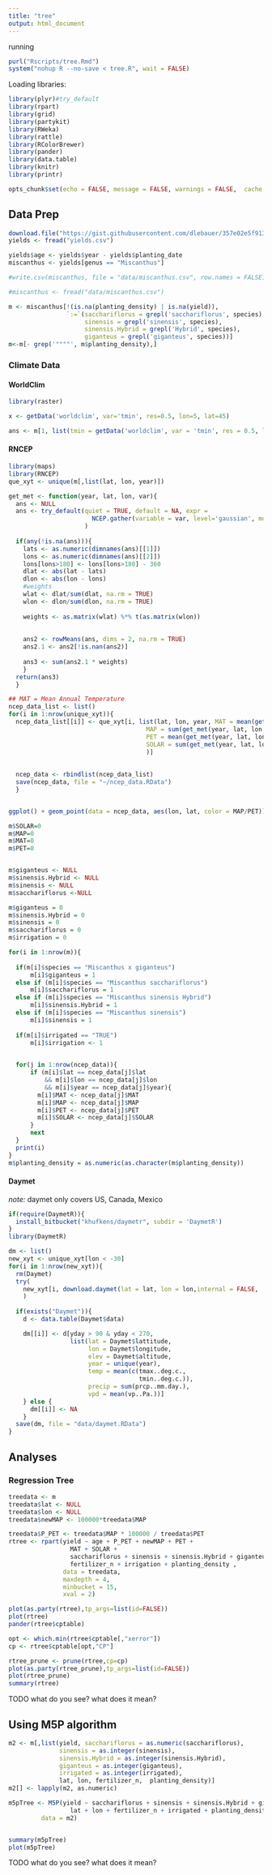 ```yaml
---
title: "tree"
output: html_document
---
```


running

```r
purl("Rscripts/tree.Rmd")
system("nohup R --no-save < tree.R", wait = FALSE)
```
Loading libraries:
```r
library(plyr)#try_default
library(rpart)
library(grid)
library(partykit)
library(RWeka)
library(rattle)
library(RColorBrewer)
library(pander)
library(data.table)
library(knitr)
library(printr)

opts_chunk$set(echo = FALSE, message = FALSE, warnings = FALSE,  cache = FALSE)


```


## Data Prep

```r
download.file("https://gist.githubusercontent.com/dlebauer/357e02e5f91390fd9ca0/raw/e5f74e0d65b45014ecd9b29d90100b370b1a0f09/yields.csv", method = 'curl', destfile = 'yields.csv')
yields <- fread("yields.csv")

yields$age <- yields$year - yields$planting_date
miscanthus <- yields[genus == "Miscanthus"]

#write.csv(miscanthus, file = "data/miscanthus.csv", row.names = FALSE)
```

```r
#miscanthus <- fread("data/miscanthus.csv")

m <- miscanthus[!(is.na(planting_density) | is.na(yield)),
                `:=`(sacchariflorus = grepl('sacchariflorus', species),
                     sinensis = grepl('sinensis', species),
                     sinensis.Hybrid = grepl('Hybrid', species),
                     giganteus = grepl('giganteus', species))]
m<-m[- grep('""""', m$planting_density),]
```

### Climate Data

#### WorldClim

```r
library(raster)

x <- getData('worldclim', var='tmin', res=0.5, lon=5, lat=45)

ans <- m[1, list(tmin = getData('worldclim', var = 'tmin', res = 0.5, lon = lon, lat = lat))]
```


#### RNCEP

```r
library(maps)
library(RNCEP)
que_xyt <- unique(m[,list(lat, lon, year)])

get_met <- function(year, lat, lon, var){
  ans <- NULL
  ans <- try_default(quiet = TRUE, default = NA, expr = 
                       NCEP.gather(variable = var, level='gaussian', months.minmax=c(5,9), years.minmax = c(year,year), lat.southnorth = c(lat,lat), lon.westeast=c(lon,lon), reanalysis2 = TRUE, return.units = FALSE, status.bar=FALSE)
                     )
  
  if(any(!is.na(ans))){
    lats <- as.numeric(dimnames(ans)[[1]])
    lons <- as.numeric(dimnames(ans)[[2]])
    lons[lons>180] <- lons[lons>180] - 360
    dlat <- abs(lat - lats)
    dlon <- abs(lon - lons)
    #weights
    wlat <- dlat/sum(dlat, na.rm = TRUE)
    wlon <- dlon/sum(dlon, na.rm = TRUE)
    
    weights <- as.matrix(wlat) %*% t(as.matrix(wlon))
    
    
    ans2 <- rowMeans(ans, dims = 2, na.rm = TRUE)
    ans2.1 <- ans2[!is.nan(ans2)]
    
    ans3 <- sum(ans2.1 * weights)
    }
  return(ans3)
  }

## MAT = Mean Annual Temperature
ncep_data_list <- list()
for(i in 1:nrow(unique_xyt)){
  ncep_data_list[[i]] <- que_xyt[i, list(lat, lon, year, MAT = mean(get_met(year, lat, lon, 'air.2m')),
                                      MAP = sum(get_met(year, lat, lon, 'prate.sfc')),
                                      PET = mean(get_met(year, lat, lon, 'pevpr.sfc')),
                                      SOLAR = sum(get_met(year, lat, lon, 'dswrf.sfc'))
                                      )]
  
  
  ncep_data <- rbindlist(ncep_data_list)
  save(ncep_data, file = "~/ncep_data.RData") 
  }


ggplot() + geom_point(data = ncep_data, aes(lon, lat, color = MAP/PET))
```

```r
m$SOLAR=0
m$MAP=0
m$MAT=0
m$PET=0


m$giganteus <- NULL
m$sinensis.Hybrid <- NULL
m$sinensis <- NULL
m$sacchariflorus <-NULL

m$giganteus = 0
m$sinensis.Hybrid = 0 
m$sinensis = 0
m$sacchariflorus = 0
m$irrigation = 0

for(i in 1:nrow(m)){
  
  if(m[i]$species == "Miscanthus x giganteus")
      m[i]$giganteus = 1
  else if (m[i]$species == "Miscanthus sacchariflorus")
      m[i]$sacchariflorus = 1
  else if (m[i]$species == "Miscanthus sinensis Hybrid")
      m[i]$sinensis.Hybrid = 1
  else if (m[i]$species == "Miscanthus sinensis")
      m[i]$sinensis = 1
  
  if(m[i]$irrigated == "TRUE")
      m[i]$irrigation <- 1

  
  for(j in 1:nrow(ncep_data)){
      if (m[i]$lat == ncep_data[j]$lat 
          && m[i]$lon == ncep_data[j]$lon 
          && m[i]$year == ncep_data[j]$year){
        m[i]$MAT <- ncep_data[j]$MAT
        m[i]$MAP <- ncep_data[j]$MAP
        m[i]$PET <- ncep_data[j]$PET
        m[i]$SOLAR <- ncep_data[j]$SOLAR
      }
      next
  }
  print(i)
}
m$planting_density = as.numeric(as.character(m$planting_density))

```

#### Daymet

_note:_ daymet only covers US, Canada, Mexico

```r
if(require(DaymetR)){
  install_bitbucket("khufkens/daymetr", subdir = 'DaymetR')
} 
library(DaymetR)

dm <- list()
new_xyt <- unique_xyt[lon < -30]
for(i in 1:nrow(new_xyt)){
  rm(Daymet)
  try(
    new_xyt[i, download.daymet(lat = lat, lon = lon,internal = FALSE,  start_yr = year, end_yr = year)]
    )
  
  if(exists("Daymet")){
    d <- data.table(Daymet$data)

    dm[[i]] <- d[yday > 90 & yday < 270,
                 list(lat = Daymet$lattitude,
                      lon = Daymet$longitude,
                      elev = Daymet$altitude,
                      year = unique(year),
                      temp = mean(c(tmax..deg.c., 
                                    tmin..deg.c.)),
                      precip = sum(prcp..mm.day.),
                      vpd = mean(vp..Pa.))]
    } else {
      dm[[i]] <- NA
    }
  save(dm, file = "data/daymet.RData")
}

```
## Analyses


### Regression Tree

```r
treedata <- m
treedata$lat <- NULL
treedata$lon <- NULL
treedata$newMAP <- 100000*treedata$MAP

treedata$P_PET <- treedata$MAP * 100000 / treedata$PET
rtree <- rpart(yield ~ age + P_PET + newMAP + PET +
                 MAT + SOLAR + 
                 sacchariflorus + sinensis + sinensis.Hybrid + giganteus +
                 fertilizer_n + irrigation + planting_density , 
               data = treedata,
               maxdepth = 4,
               minbucket = 15,
               xval = 2)

plot(as.party(rtree),tp_args=list(id=FALSE))
plot(rtree)
pander(rtree$cptable)

opt <- which.min(rtree$cptable[,"xerror"])
cp <- rtree$cptable[opt,"CP"]

rtree_prune <- prune(rtree,cp=cp)
plot(as.party(rtree_prune),tp_args=list(id=FALSE))
plot(rtree_prune)
summary(rtree)
```

TODO what do you see? what does it mean?

## Using M5P algorithm

```r

m2 <- m[,list(yield, sacchariflorus = as.numeric(sacchariflorus), 
              sinensis = as.integer(sinensis), 
              sinensis.Hybrid = as.integer(sinensis.Hybrid), 
              giganteus = as.integer(giganteus),
              irrigated = as.integer(irrigated),
              lat, lon, fertilizer_n,  planting_density)]
m2[] <- lapply(m2, as.numeric)

m5pTree <- M5P(yield ~ sacchariflorus + sinensis + sinensis.Hybrid + giganteus +
                 lat + lon + fertilizer_n + irrigated + planting_density, 
         data = m2)


summary(m5pTree)
plot(m5pTree)
```

TODO what do you see? what does it mean?